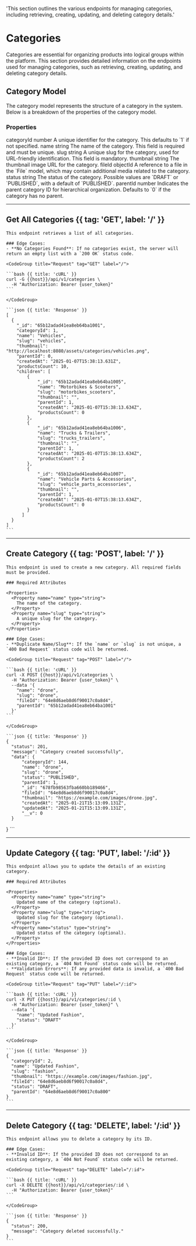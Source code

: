 
  'This section outlines the various endpoints for managing categories, including retrieving, creating, updating, and deleting category details.'

# Categories

Categories are essential for organizing products into logical groups within the platform. This section provides detailed information on the endpoints used for managing categories, such as retrieving, creating, updating, and deleting category details.

## Category Model

The category model represents the structure of a category in the system. Below is a breakdown of the properties of the category model.

### Properties

<CompactTable>
  <CompactRow>
    <CompactCell code>categoryId</CompactCell>
    <CompactCell type>number</CompactCell>
    <CompactCell>A unique identifier for the category. This defaults to `1` if not specified.</CompactCell>
  </CompactRow>
  <CompactRow>
    <CompactCell code>name</CompactCell>
    <CompactCell type>string</CompactCell>
    <CompactCell>The name of the category. This field is required and must be unique.</CompactCell>
  </CompactRow>
  <CompactRow>
    <CompactCell code>slug</CompactCell>
    <CompactCell type>string</CompactCell>
    <CompactCell>A unique slug for the category, used for URL-friendly identification. This field is mandatory.</CompactCell>
  </CompactRow>
  <CompactRow>
    <CompactCell code>thumbnail</CompactCell>
    <CompactCell type>string</CompactCell>
    <CompactCell>The thumbnail image URL for the category.</CompactCell>
  </CompactRow>
  <CompactRow>
    <CompactCell code>fileId</CompactCell>
    <CompactCell type>objectId</CompactCell>
    <CompactCell>A reference to a file in the `File` model, which may contain additional media related to the category.</CompactCell>
  </CompactRow>
  <CompactRow>
    <CompactCell code>status</CompactCell>
    <CompactCell type>string</CompactCell>
    <CompactCell>The status of the category. Possible values are `DRAFT` or `PUBLISHED`, with a default of `PUBLISHED`.</CompactCell>
  </CompactRow>
  <CompactRow>
    <CompactCell code>parentId</CompactCell>
    <CompactCell type>number</CompactCell>
    <CompactCell>Indicates the parent category ID for hierarchical organization. Defaults to `0` if the category has no parent.</CompactCell>
  </CompactRow>
</CompactTable>

---

## Get All Categories {{ tag: 'GET', label: '/' }}

<Row>
  <Col>

    This endpoint retrieves a list of all categories.

    ### Edge Cases:
    - **No Categories Found**: If no categories exist, the server will return an empty list with a `200 OK` status code.

  </Col>
  <Col sticky>

    <CodeGroup title="Request" tag="GET" label="/">

    ```bash {{ title: 'cURL' }}
    curl -G {{host}}/api/v1/categories \
      -H "Authorization: Bearer {user_token}"
    ```

    </CodeGroup>

    ```json {{ title: 'Response' }}
    [
      {
        "_id": "65b12adad41ea8eb64ba1001",
        "categoryId": 1,
        "name": "Vehicles",
        "slug": "vehicles",
        "thumbnail": "http://localhost:8080/assets/categories/vehicles.png",
        "parentId": 0,
        "createdAt": "2025-01-07T15:38:13.631Z",
        "productsCount": 10,
        "children": [
            {
                "_id": "65b12adad41ea8eb64ba1005",
                "name": "Motorbikes & Scooters",
                "slug": "motorbikes_scooters",
                "thumbnail": "",
                "parentId": 1,
                "createdAt": "2025-01-07T15:38:13.634Z",
                "productsCount": 0
            },
            {
                "_id": "65b12adad41ea8eb64ba1006",
                "name": "Trucks & Trailers",
                "slug": "trucks_trailers",
                "thumbnail": "",
                "parentId": 1,
                "createdAt": "2025-01-07T15:38:13.634Z",
                "productsCount": 2
            },
            {
                "_id": "65b12adad41ea8eb64ba1007",
                "name": "Vehicle Parts & Accessories",
                "slug": "vehicle_parts_accessories",
                "thumbnail": "",
                "parentId": 1,
                "createdAt": "2025-01-07T15:38:13.634Z",
                "productsCount": 0
            }
          ]
      }
    ]
    ```

  </Col>
</Row>

---

## Create Category {{ tag: 'POST', label: '/' }}

<Row>
  <Col>

    This endpoint is used to create a new category. All required fields must be provided.

    ### Required Attributes

    <Properties>
      <Property name="name" type="string">
        The name of the category.
      </Property>
      <Property name="slug" type="string">
        A unique slug for the category.
      </Property>
    </Properties>

    ### Edge Cases:
    - **Duplicate Name/Slug**: If the `name` or `slug` is not unique, a `400 Bad Request` status code will be returned.

  </Col>
  <Col sticky>

    <CodeGroup title="Request" tag="POST" label="/">

    ```bash {{ title: 'cURL' }}
    curl -X POST {{host}}/api/v1/categories \
      -H "Authorization: Bearer {user_token}" \
      --data '{
        "name": "drone",
        "slug": "drone",
        "fileId": "64e8d6aeb8d6f90017c0a8d4",
        "parentId": "65b12adad41ea8eb64ba1001"
      }'
    ```

    </CodeGroup>

    ```json {{ title: 'Response' }}
    {
      "status": 201,
      "message": "Category created successfully",
      "data": {
          "categoryId": 144,
          "name": "drone",
          "slug": "drone",
          "status": "PUBLISHED",
          "parentId": 1,
          "_id": "678fb98563fba660bb189466",
          "fileId": "64e8d6aeb8d6f90017c0a8d4",
          "thumbnail": "https://example.com/images/drone.jpg",
          "createdAt": "2025-01-21T15:13:09.131Z",
          "updatedAt": "2025-01-21T15:13:09.131Z",
          "__v": 0
      }
   }
    ```

  </Col>
</Row>

---

## Update Category {{ tag: 'PUT', label: '/:id' }}

<Row>
  <Col>

    This endpoint allows you to update the details of an existing category.

    ### Required Attributes

    <Properties>
      <Property name="name" type="string">
        Updated name of the category (optional).
      </Property>
      <Property name="slug" type="string">
        Updated slug for the category (optional).
      </Property>
      <Property name="status" type="string">
        Updated status of the category (optional).
      </Property>
    </Properties>

    ### Edge Cases:
    - **Invalid ID**: If the provided ID does not correspond to an existing category, a `404 Not Found` status code will be returned.
    - **Validation Errors**: If any provided data is invalid, a `400 Bad Request` status code will be returned.

  </Col>
  <Col sticky>

    <CodeGroup title="Request" tag="PUT" label="/:id">

    ```bash {{ title: 'cURL' }}
    curl -X PUT {{host}}/api/v1/categories/:id \
      -H "Authorization: Bearer {user_token}" \
      --data '{
        "name": "Updated Fashion",
        "status": "DRAFT"
      }'
    ```

    </CodeGroup>

    ```json {{ title: 'Response' }}
    {
      "categoryId": 2,
      "name": "Updated Fashion",
      "slug": "fashion",
      "thumbnail": "https://example.com/images/fashion.jpg",
      "fileId": "64e8d6aeb8d6f90017c0a8d4",
      "status": "DRAFT",
      "parentId": "64e8d6aeb8d6f90017c0a800"
    }
    ```

  </Col>
</Row>

---

## Delete Category {{ tag: 'DELETE', label: '/:id' }}

<Row>
  <Col>

    This endpoint allows you to delete a category by its ID.

    ### Edge Cases:
    - **Invalid ID**: If the provided ID does not correspond to an existing category, a `404 Not Found` status code will be returned.

  </Col>
  <Col sticky>

    <CodeGroup title="Request" tag="DELETE" label="/:id">

    ```bash {{ title: 'cURL' }}
    curl -X DELETE {{host}}/api/v1/categories/:id \
      -H "Authorization: Bearer {user_token}"
    ```

    </CodeGroup>

    ```json {{ title: 'Response' }}
    {
      "status": 200,
      "message": "Category deleted successfully."
    }
    ```

  </Col>
</Row>
